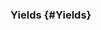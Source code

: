 ### Yields [<Icon name="question-circle" title="Learn about subject management"/>](/app/core-concepts/introduction-to-cypress#Subject-Management) {#Yields}